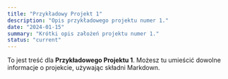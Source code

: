 ```yaml
---
title: "Przykładowy Projekt 1"
description: "Opis przykładowego projektu numer 1."
date: "2024-01-15"
summary: "Krótki opis założeń projektu numer 1."
status: "current"
---
```


To jest treść dla **Przykładowego Projektu 1**. Możesz tu umieścić dowolne informacje o projekcie, używając składni Markdown.